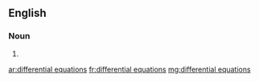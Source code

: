 ==English==

===Noun===
{{head|en|plural}}

# {{plural of|differential equation|lang=en|nocat=1}}

[[ar:differential equations]]
[[fr:differential equations]]
[[mg:differential equations]]